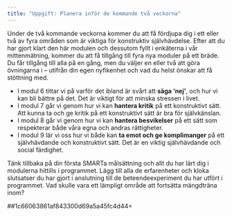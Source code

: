 ```yaml
---
title: "Uppgift: Planera inför de kommande två veckorna"
---
```


Under de två kommande veckorna kommer du att få fördjupa dig i ett eller
två av fyra områden som är viktiga för konstruktiv självhävdelse. Efter
att du har gjort klart den här modulen och dessutom fyllt i enkäterna i
vår mittenmätning, kommer du att få tillgång till fyra nya moduler på
ett bräde. Du får tillgång till alla på en gång, men du väljer en eller
två att göra övningarna i -- utifrån din egen nyfikenhet och vad du
helst önskar att få stöttning med.

-   I modul 6 tittar vi på varför det ibland är svårt att **säga
    'nej'**, och hur vi kan bli bättre på det. Det är viktigt för att
    minska stressen i livet.
-   I modul 7 går vi genom hur vi kan **hantera kritik** på ett
    konstruktivt sätt. Att kunna ta och ge kritik på ett konstruktivt
    sätt är bra för självkänslan.
-   I modul 8 går vi genom hur vi kan **hantera besvikelser** på ett
    sätt som respekterar både våra egna och andras rättigheter.
-   I modul 9 lär vi oss hur vi både kan **ta emot och ge komplimanger**
    på ett självhävdande och konstruktivt sätt. Det är en viktig
    självhävdande och social färdighet.

Tänk tillbaka på din första SMARTa målsättning och allt du har lärt dig
i modulerna hittills i programmet. Lägg till alla de erfarenheter och
kloka slutsatser du har gjort i anslutning till de beteendeexperiment du
har utfört i programmet. Vad skulle vara ett lämpligt område att
fortsätta mängdträna inom?

##1c66063861af843300d69a5a45fc4d44=
